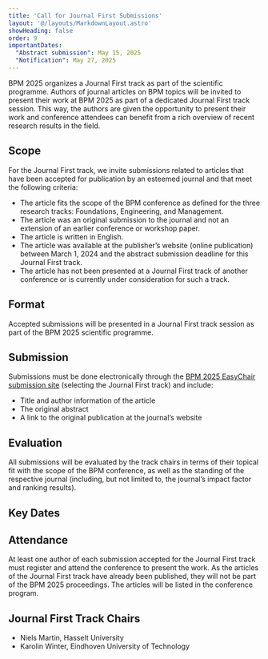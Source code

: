 ```yaml
---
title: 'Call for Journal First Submissions'
layout: '@/layouts/MarkdownLayout.astro'
showHeading: false
order: 9
importantDates: 
  "Abstract submission": May 15, 2025
  "Notification": May 27, 2025
---
```


BPM 2025 organizes a Journal First track as part of the scientific programme. Authors of journal articles on BPM topics will be invited to present their work at BPM 2025 as part of a dedicated Journal First track session. This way, the authors are given the opportunity to present their work and conference attendees can benefit from a rich overview of recent research results in the field.

## Scope

For the Journal First track, we invite submissions related to articles that have been accepted for publication by an esteemed journal and that meet the following criteria:

- The article fits the scope of the BPM conference as defined for the three research tracks: Foundations, Engineering, and Management.
- The article was an original submission to the journal and not an extension of an earlier conference or workshop paper.
- The article is written in English.
- The article was available at the publisher’s website (online publication) between March 1, 2024 and the abstract submission deadline for this Journal First track.
- The article has not been presented at a Journal First track of another conference or is currently under consideration for such a track.

## Format

Accepted submissions will be presented in a Journal First track session as part of the BPM 2025 scientific programme.

## Submission

Submissions must be done electronically through the [BPM 2025 EasyChair submission site](https://easychair.org/conferences/?conf=bpm2025) (selecting the Journal First track) and include:
- Title and author information of the article
- The original abstract
- A link to the original publication at the journal’s website

## Evaluation

All submissions will be evaluated by the track chairs in terms of their topical fit with the scope of the BPM conference, as well as the standing of the respective journal (including, but not limited to, the journal’s impact factor and ranking results).

## Key Dates

<ImportantDates importantDates={frontmatter.importantDates}/>

## Attendance

At least one author of each submission accepted for the Journal First track must register and attend the conference to present the work. As the articles of the Journal First track have already been published, they will not be part of the BPM 2025 proceedings. The articles will be listed in the conference program.

## Journal First Track Chairs

- Niels Martin, Hasselt University
- Karolin Winter, Eindhoven University of Technology
